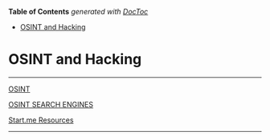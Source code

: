 <!-- START doctoc generated TOC please keep comment here to allow auto update -->
<!-- DON'T EDIT THIS SECTION, INSTEAD RE-RUN doctoc TO UPDATE -->
**Table of Contents**  *generated with [DocToc](https://github.com/thlorenz/doctoc)*

- [OSINT and Hacking](#osint-and-hacking)

<!-- END doctoc generated TOC please keep comment here to allow auto update -->

# OSINT and Hacking

---

[OSINT](OSINT.md)

[OSINT SEARCH ENGINES](OSINT%20SEARCH%20ENGINES.md)

[Start.me Resources](Start.me%20Resources.md)

---